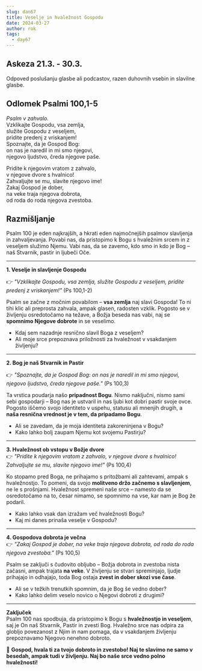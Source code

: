 ```yaml
---
slug: dan67
title: Veselje in hvaležnost Gospodu
date: 2024-03-27
author: rok
tags:
  - day67
---
```


## Askeza 21.3. - 30.3.

Odpoved poslušanju glasbe ali podcastov, razen duhovnih vsebin in slavilne glasbe.

## Odlomek Psalmi 100,1-5

_Psalm v zahvalo._  
Vzklikajte Gospodu, vsa zemlja,  
služite Gospodu z veseljem,  
pridite predenj z vriskanjem!  
Spoznajte, da je Gospod Bog:  
on nas je naredil in mi smo njegovi,  
njegovo ljudstvo, čreda njegove paše.

Pridite k njegovim vratom z zahvalo,  
v njegove dvore s hvalnico!  
Zahvaljujte se mu, slavite njegovo ime!  
Zakaj Gospod je dober,  
na veke traja njegova dobrota,  
od roda do roda njegova zvestoba.

## Razmišljanje

Psalm 100 je eden najkrajših, a hkrati eden najmočnejših psalmov slavljenja in zahvaljevanja. Povabi nas, da pristopimo k Bogu s hvaležnim srcem in z veseljem služimo Njemu. Vabi nas, da se zavemo, kdo smo in kdo je Bog – naš Stvarnik, pastir in ljubeči Oče.

---

**1. Veselje in slavljenje Gospodu**

👉 _"Vzklikajte Gospodu, vsa zemlja,
služite Gospodu z veseljem,
pridite predenj z vriskanjem!"_ (Ps 100,1-2)

Psalm se začne z močnim povabilom – **vsa zemlja** naj slavi Gospoda! To ni tihi klic ali preprosta zahvala, ampak glasen, radosten vzklik. Pogosto se v življenju osredotočamo na težave, a Božja beseda nas vabi, naj se **spomnimo Njegove dobrote** in se veselimo.

- Kdaj sem nazadnje resnično slavil Boga z veseljem?
- Ali moje srce prepoznava priložnosti za hvaležnost v vsakdanjem življenju?

---

**2. Bog je naš Stvarnik in Pastir**

👉 _"Spoznajte, da je Gospod Bog:
on nas je naredil in mi smo njegovi,
njegovo ljudstvo, čreda njegove paše."_ (Ps 100,3)

Ta vrstica poudarja našo **pripadnost Bogu**. Nismo naključni, nismo sami sebi gospodarji – Bog nas je ustvaril in nas ljubi kot dobri pastir svoje ovce. Pogosto iščemo svojo identiteto v uspehu, statusu ali mnenjih drugih, a **naša resnična vrednost je v tem, da pripadamo Bogu**.

- Ali se zavedam, da je moja identiteta zakoreninjena v Bogu?
- Kako lahko bolj zaupam Njemu kot svojemu Pastirju?

---

**3. Hvaležnost ob vstopu v Božje dvore**  
👉 _"Pridite k njegovim vratom z zahvalo,
v njegove dvore s hvalnico!
Zahvaljujte se mu, slavite njegovo ime!"_ (Ps 100,4)

Ko stopamo pred Boga, ne prihajamo s pritožbami ali zahtevami, ampak s hvaležnostjo. To pomeni, da svojo **molitveno držo začnemo s slavljenjem**, ne le s prošnjami. Hvaležnost spremeni naše srce – namesto da se osredotočamo na to, česar nimamo, se spomnimo na vse, kar nam je Bog že podaril.

- Kako lahko vsak dan izražam več hvaležnosti Bogu?
- Kaj mi danes prinaša veselje v Gospodu?

---

**4. Gospodova dobrota je večna**  
👉 _"Zakaj Gospod je dober,
na veke traja njegova dobrota,
od roda do roda njegova zvestoba."_ (Ps 100,5)

Psalm se zaključi s čudovito obljubo – Božja dobrota in zvestoba nista začasni, ampak trajata **na veke**. V življenju se stvari spreminjajo, ljudje prihajajo in odhajajo, toda Bog ostaja **zvest in dober skozi vse čase**.

- Ali se v težkih trenutkih spomnim, da je Bog še vedno dober?
- Kako lahko delim veselo novico o Njegovi dobroti z drugimi?

---

**Zaključek**  
Psalm 100 nas spodbuja, da pristopimo k Bogu s **hvaležnostjo in veseljem**, saj je On naš Stvarnik, Pastir in zvesti Bog. Hvaležno srce nas odpira za globljo povezanost z Njim in nam pomaga, da v vsakdanjem življenju prepoznavamo Njegovo nenehno dobroto.

🙏 **Gospod, hvala ti za tvojo dobroto in zvestobo! Naj te slavimo ne samo v besedah, ampak tudi v življenju. Naj bo naše srce vedno polno hvaležnosti!**
